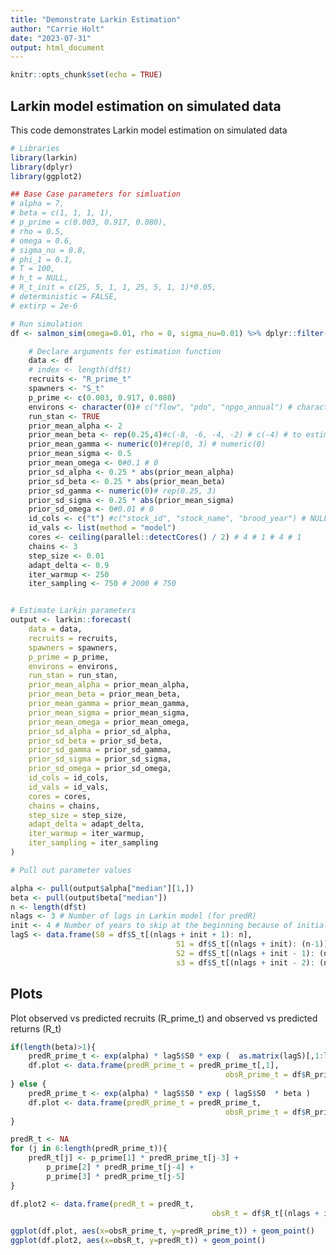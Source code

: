 ```yaml
---
title: "Demonstrate Larkin Estimation"
author: "Carrie Holt"
date: "2023-07-31"
output: html_document
---
```


```r
knitr::opts_chunk$set(echo = TRUE)
```

## Larkin model estimation on simulated data

This code demonstrates Larkin model estimation on simulated data

```r
# Libraries
library(larkin)
library(dplyr)
library(ggplot2)

## Base Case parameters for simluation
# alpha = 7,
# beta = c(1, 1, 1, 1),
# p_prime = c(0.003, 0.917, 0.080),
# rho = 0.5,
# omega = 0.6,
# sigma_nu = 0.8,
# phi_1 = 0.1,
# T = 100,
# h_t = NULL,
# R_t_init = c(25, 5, 1, 1, 25, 5, 1, 1)*0.05,
# deterministic = FALSE,
# extirp = 2e-6

# Run simulation
df <- salmon_sim(omega=0.01, rho = 0, sigma_nu=0.01) %>% dplyr::filter(t>4)

	# Declare arguments for estimation function
	data <- df
	# index <- length(df$t)
	recruits <- "R_prime_t"
	spawners <- "S_t"
	p_prime <- c(0.003, 0.917, 0.080)
	environs <- character(0)# c("flow", "pdo", "npgo_annual") # character(0)
	run_stan <- TRUE
	prior_mean_alpha <- 2
	prior_mean_beta <- rep(0.25,4)#c(-8, -6, -4, -2) # c(-4) # to estimate Ricker, put only 1 value here
	prior_mean_gamma <- numeric(0)#rep(0, 3) # numeric(0)
	prior_mean_sigma <- 0.5
	prior_mean_omega <- 0#0.1 # 0
	prior_sd_alpha <- 0.25 * abs(prior_mean_alpha)
	prior_sd_beta <- 0.25 * abs(prior_mean_beta)
	prior_sd_gamma <- numeric(0)# rep(0.25, 3)
	prior_sd_sigma <- 0.25 * abs(prior_mean_sigma)
	prior_sd_omega <- 0#0.01 # 0
	id_cols <- c("t") #c("stock_id", "stock_name", "brood_year") # NULL
	id_vals <- list(method = "model")
	cores <- ceiling(parallel::detectCores() / 2) # 4 # 1 # 4 # 1
	chains <- 3
	step_size <- 0.01
	adapt_delta <- 0.9
	iter_warmup <- 250
	iter_sampling <- 750 # 2000 # 750


# Estimate Larkin parameters
output <- larkin::forecast(
	data = data,
	recruits = recruits,
	spawners = spawners,
	p_prime = p_prime,
	environs = environs,
	run_stan = run_stan,
	prior_mean_alpha = prior_mean_alpha,
	prior_mean_beta = prior_mean_beta,
	prior_mean_gamma = prior_mean_gamma,
	prior_mean_sigma = prior_mean_sigma,
	prior_mean_omega = prior_mean_omega,
	prior_sd_alpha = prior_sd_alpha,
	prior_sd_beta = prior_sd_beta,
	prior_sd_gamma = prior_sd_gamma,
	prior_sd_sigma = prior_sd_sigma,
	prior_sd_omega = prior_sd_omega,
	id_cols = id_cols,
	id_vals = id_vals,
	cores = cores,
	chains = chains,
	step_size = step_size,
	adapt_delta = adapt_delta,
	iter_warmup = iter_warmup,
	iter_sampling = iter_sampling
)

# Pull out parameter values

alpha <- pull(output$alpha["median"][1,])
beta <- pull(output$beta["median"])
n <- length(df$t)
nlags <- 3 # Number of lags in Larkin model (for predR)
init <- 4 # Number of years to skip at the beginning because of initialization
lagS <- data.frame(S0 = df$S_t[(nlags + init + 1): n],
									 S1 = df$S_t[(nlags + init): (n-1)],
									 S2 = df$S_t[(nlags + init - 1): (n-2)],
									 s3 = df$S_t[(nlags + init - 2): (n-3)])


```

## Plots

Plot observed vs predicted recruits (R_prime_t) and observed vs predicted returns (R_t)

```r


if(length(beta)>1){
	predR_prime_t <- exp(alpha) * lagS$S0 * exp (  as.matrix(lagS)[,1:length(beta)]  %*% beta )
	df.plot <- data.frame(predR_prime_t = predR_prime_t[,1], 
												obsR_prime_t = df$R_prime_t[(nlags + init + 1):n])
} else {
	predR_prime_t <- exp(alpha) * lagS$S0 * exp ( lagS$S0  * beta )
	df.plot <- data.frame(predR_prime_t = predR_prime_t, 
												obsR_prime_t = df$R_prime_t[(nlags + init + 1):n])
}

predR_t <- NA
for (j in 6:length(predR_prime_t)){
	predR_t[j] <- p_prime[1] * predR_prime_t[j-3] + 
		p_prime[2] * predR_prime_t[j-4] +
		p_prime[3] * predR_prime_t[j-5]  
}

df.plot2 <- data.frame(predR_t = predR_t, 
											 obsR_t = df$R_t[(nlags + init + 1):n])

ggplot(df.plot, aes(x=obsR_prime_t, y=predR_prime_t)) + geom_point()
ggplot(df.plot2, aes(x=obsR_t, y=predR_t)) + geom_point()



```

